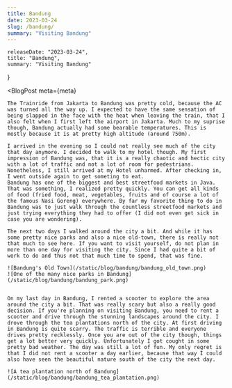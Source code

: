 ```yaml
---
title: Bandung
date: 2023-03-24
slug: /bandung/
summary: "Visiting Bandung"
---
```



    releaseDate: "2023-03-24",
    title: "Bandung",
    summary: "Visiting Bandung"
}

<BlogPost 
    meta={meta}
>

    The Trainride from Jakarta to Bandung was pretty cold, because the AC was turned all the way up. I expected to have the same sensation of being slapped in the face with the heat when leaving the train, that I also felt when I first left the airport in Jakarta. Much to my suprise though, Bandung actually had some bearable temperatures. This is mostly because it is at pretty high altitude (around 750m).

    I arrived in the evening so I could not really see much of the city that day anymore. I decided to walk to my hotel though. My first impression of Bandung was, that it is a really chaotic and hectic city with a lot of traffic and not a lot of room for pedestrians. Nonetheless, I still arrived at my Hotel unharmed. After checking in, I went outside again to get someting to eat.
    Bandung has one of the biggest and best streetfood markets in Java. That was something, I realized pretty quickly. You can get all kinds of food (fried food, meat, vegetables, fruits and of course a lot of the famous Nasi Goreng) everywhere. By far my favorite thing to do in Bandung was to just walk through the countless streetfood markets and just trying everything they had to offer (I did not even get sick in case you are wondering).

    The next two days I walked around the city a bit. And while it has some pretty nice parks and also a nice old-town, there is really not that much to see here. If you want to visit yourself, do not plan in more than one day for visiting the city. Since I had quite a bit of work to do and thus not that much time to spend, that was fine.

    ![Bandung's Old Town](/static/blog/bandung/bandung_old_town.png)
    ![One of the many nice parks in Bandung](/static/blog/bandung/bandung_park.png)


    On my last day in Bandung, I rented a scooter to explore the area around the city a bit. That was really scary but also a really good decision. If you're planning on visiting Bandung, you need to rent a scooter and drive through the stunning landscapes around the city. I drove through the tea plantations north of the city. At first driving in Bandung is quite scarry. The traffic is terrible and everyone drives pretty recklessly. Once you are out of the city though, things get a lot better very quickly. Unfortunately I got cought in some pretty bad weather. The day was still a lot of fun. My only regret is that I did not rent a scooter a day earlier, because that way I could also have seen the beautiful nature south of the city the next day.

    ![A tea plantation north of Bandung](/static/blog/bandung/bandung_tea_plantation.png)

</BlogPost>
